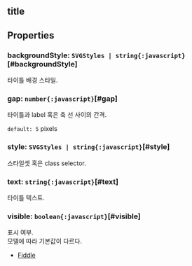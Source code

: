 ## title

## Properties

### backgroundStyle: `SVGStyles | string{:javascript}`[#backgroundStyle]
타이틀 배경 스타일.  

### gap: `number{:javascript}`[#gap]
타이틀과 label 혹은 축 선 사이의 간격.

  
`default: 5` pixels 

### style: `SVGStyles | string{:javascript}`[#style]
스타일셋 혹은 class selector.  

### text: `string{:javascript}`[#text]
타이틀 텍스트.  

### visible: `boolean{:javascript}`[#visible]
표시 여부.\
모델에 따라 기본값이 다르다.
- [Fiddle](https:/jsfiddle.net/gh/get/library/pure/realgrid/realchart-demo/tree/master/bargroup/bargroup-multi)  
